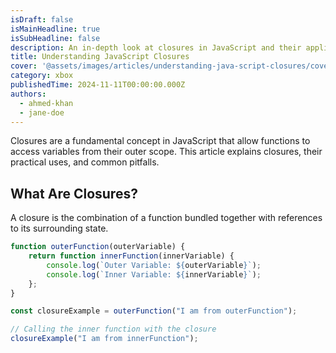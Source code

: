 ```yaml
---
isDraft: false
isMainHeadline: true
isSubHeadline: false
description: An in-depth look at closures in JavaScript and their applications.
title: Understanding JavaScript Closures
cover: '@assets/images/articles/understanding-java-script-closures/cover.avif'
category: xbox
publishedTime: 2024-11-11T00:00:00.000Z
authors:
  - ahmed-khan
  - jane-doe
---
```

Closures are a fundamental concept in JavaScript that allow functions to access variables from their outer scope. This article explains closures, their practical uses, and common pitfalls.

## What Are Closures?

A closure is the combination of a function bundled together with references to its surrounding state.

```js
function outerFunction(outerVariable) {
    return function innerFunction(innerVariable) {
        console.log(`Outer Variable: ${outerVariable}`);
        console.log(`Inner Variable: ${innerVariable}`);
    };
}

const closureExample = outerFunction("I am from outerFunction");

// Calling the inner function with the closure
closureExample("I am from innerFunction");

```

